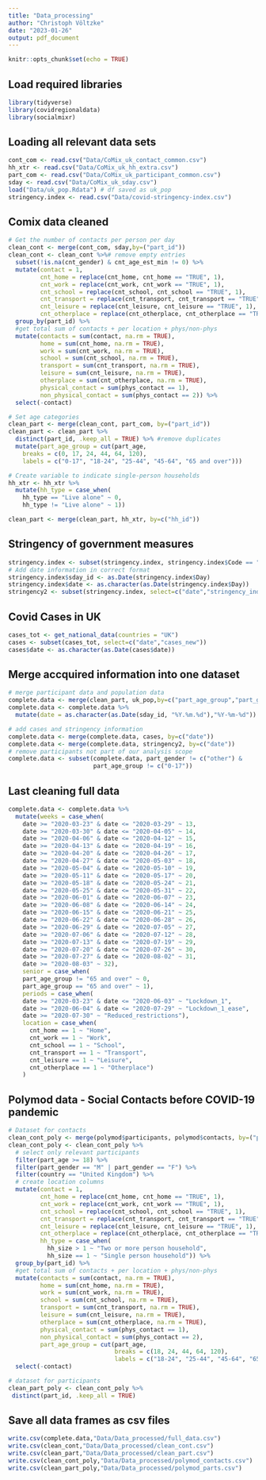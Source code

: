 ```yaml
---
title: "Data_processing"
author: "Christoph Völtzke"
date: "2023-01-26"
output: pdf_document
---
```


```r
knitr::opts_chunk$set(echo = TRUE)
```

## Load required libraries 
```r
library(tidyverse)
library(covidregionaldata)
library(socialmixr)
```


## Loading all relevant data sets
```r
cont_com <- read.csv("Data/CoMix_uk_contact_common.csv")
hh_xtr <- read.csv("Data/CoMix_uk_hh_extra.csv")
part_com <- read.csv("Data/CoMix_uk_participant_common.csv")
sday <- read.csv("Data/CoMix_uk_sday.csv")
load("Data/uk_pop.Rdata") # df saved as uk_pop
stringency.index <- read.csv("Data/covid-stringency-index.csv")
```

## Comix data cleaned
```r
# Get the number of contacts per person per day
clean_cont <- merge(cont_com, sday,by=("part_id")) 
clean_cont <- clean_cont %>%# remove empty entries
  subset(!is.na(cnt_gender) & cnt_age_est_min != 0) %>%
  mutate(contact = 1,
         cnt_home = replace(cnt_home, cnt_home == "TRUE", 1),
         cnt_work = replace(cnt_work, cnt_work == "TRUE", 1),
         cnt_school = replace(cnt_school, cnt_school == "TRUE", 1),
         cnt_transport = replace(cnt_transport, cnt_transport == "TRUE", 1),
         cnt_leisure = replace(cnt_leisure, cnt_leisure == "TRUE", 1),
         cnt_otherplace = replace(cnt_otherplace, cnt_otherplace == "TRUE", 1)) %>%
  group_by(part_id) %>%
  #get total sum of contacts + per location + phys/non-phys
  mutate(contacts = sum(contact, na.rm = TRUE),
         home = sum(cnt_home, na.rm = TRUE),
         work = sum(cnt_work, na.rm = TRUE),
         school = sum(cnt_school, na.rm = TRUE),
         transport = sum(cnt_transport, na.rm = TRUE),
         leisure = sum(cnt_leisure, na.rm = TRUE),
         otherplace = sum(cnt_otherplace, na.rm = TRUE),
         physical_contact = sum(phys_contact == 1),
         non_physical_contact = sum(phys_contact == 2)) %>%
  select(-contact)
```

```r
# Set age categories
clean_part <- merge(clean_cont, part_com, by=("part_id"))
clean_part <- clean_part %>%
  distinct(part_id, .keep_all = TRUE) %>% #remove duplicates 
  mutate(part_age_group = cut(part_age,
    breaks = c(0, 17, 24, 44, 64, 120),
    labels = c("0-17", "18-24", "25-44", "45-64", "65 and over")))

# Create variable to indicate single-person households
hh_xtr <- hh_xtr %>%
  mutate(hh_type = case_when(
    hh_type == "Live alone" ~ 0,
    hh_type != "Live alone" ~ 1))

clean_part <- merge(clean_part, hh_xtr, by=c("hh_id"))
```

## Stringency of government measures
```r
stringency.index <- subset(stringency.index, stringency.index$Code == "GBR")
# Add date information in correct format
stringency.index$sday_id <- as.Date(stringency.index$Day)
stringency.index$date <- as.character(as.Date(stringency.index$Day))
stringency2 <- subset(stringency.index, select=c("date","stringency_index"))
```

## Covid Cases in UK
```r
cases_tot <- get_national_data(countries = "UK")
cases <- subset(cases_tot, select=c("date","cases_new"))
cases$date <- as.character(as.Date(cases$date))
```
##  Merge accquired information into one dataset
```r
# merge participant data and population data
complete.data <- merge(clean_part, uk_pop,by=c("part_age_group","part_gender", "hh_type"))
complete.data <- complete.data %>%
  mutate(date = as.character(as.Date(sday_id, "%Y.%m.%d"),"%Y-%m-%d"))

# add cases and stringency information
complete.data <- merge(complete.data, cases, by=c("date"))
complete.data <- merge(complete.data, stringency2, by=c("date"))
# remove participants not part of our analysis scope
complete.data <- subset(complete.data, part_gender != c("other") & 
                        part_age_group != c("0-17"))
```


## Last cleaning full data
```r
complete.data <- complete.data %>%
  mutate(weeks = case_when(
    date >= "2020-03-23" & date <= "2020-03-29" ~ 13,
    date >= "2020-03-30" & date <= "2020-04-05" ~ 14,
    date >= "2020-04-06" & date <= "2020-04-12" ~ 15,
    date >= "2020-04-13" & date <= "2020-04-19" ~ 16,
    date >= "2020-04-20" & date <= "2020-04-26" ~ 17,
    date >= "2020-04-27" & date <= "2020-05-03" ~ 18,
    date >= "2020-05-04" & date <= "2020-05-10" ~ 19,
    date >= "2020-05-11" & date <= "2020-05-17" ~ 20,
    date >= "2020-05-18" & date <= "2020-05-24" ~ 21,
    date >= "2020-05-25" & date <= "2020-05-31" ~ 22,
    date >= "2020-06-01" & date <= "2020-06-07" ~ 23,
    date >= "2020-06-08" & date <= "2020-06-14" ~ 24,
    date >= "2020-06-15" & date <= "2020-06-21" ~ 25,
    date >= "2020-06-22" & date <= "2020-06-28" ~ 26,
    date >= "2020-06-29" & date <= "2020-07-05" ~ 27,
    date >= "2020-07-06" & date <= "2020-07-12" ~ 28,
    date >= "2020-07-13" & date <= "2020-07-19" ~ 29,
    date >= "2020-07-20" & date <= "2020-07-26" ~ 30,
    date >= "2020-07-27" & date <= "2020-08-02" ~ 31,
    date >= "2020-08-03" ~ 32),
    senior = case_when(
    part_age_group != "65 and over" ~ 0,
    part_age_group == "65 and over" ~ 1),
    periods = case_when( 
    date >= "2020-03-23" & date <= "2020-06-03" ~ "Lockdown_1",
    date >= "2020-06-04" & date <= "2020-07-29" ~ "Lockdown_1_ease",
    date >= "2020-07-30" ~ "Reduced_restrictions"),
    location = case_when(
      cnt_home == 1 ~ "Home",
      cnt_work == 1 ~ "Work",
      cnt_school == 1 ~ "School",
      cnt_transport == 1 ~ "Transport",
      cnt_leisure == 1 ~ "Leisure",
      cnt_otherplace == 1 ~ "Otherplace")
    )
```

## Polymod data - Social Contacts before COVID-19 pandemic

```r
# Dataset for contacts
clean_cont_poly <- merge(polymod$participants, polymod$contacts, by=("part_id"))
clean_cont_poly <- clean_cont_poly %>%
  # select only relevant participants
  filter(part_age >= 18) %>%
  filter(part_gender == "M" | part_gender == "F") %>%
  filter(country == "United Kingdom") %>%
  # create location columns
  mutate(contact = 1,
         cnt_home = replace(cnt_home, cnt_home == "TRUE", 1),
         cnt_work = replace(cnt_work, cnt_work == "TRUE", 1),
         cnt_school = replace(cnt_school, cnt_school == "TRUE", 1),
         cnt_transport = replace(cnt_transport, cnt_transport == "TRUE", 1),
         cnt_leisure = replace(cnt_leisure, cnt_leisure == "TRUE", 1),
         cnt_otherplace = replace(cnt_otherplace, cnt_otherplace == "TRUE", 1),
         hh_type = case_when(
           hh_size > 1 ~ "Two or more person household",
           hh_size == 1 ~ "Single person household")) %>%
  group_by(part_id) %>%
  #get total sum of contacts + per location + phys/non-phys
  mutate(contacts = sum(contact, na.rm = TRUE),
         home = sum(cnt_home, na.rm = TRUE),
         work = sum(cnt_work, na.rm = TRUE),
         school = sum(cnt_school, na.rm = TRUE),
         transport = sum(cnt_transport, na.rm = TRUE),
         leisure = sum(cnt_leisure, na.rm = TRUE),
         otherplace = sum(cnt_otherplace, na.rm = TRUE),
         physical_contact = sum(phys_contact == 1),
         non_physical_contact = sum(phys_contact == 2),
         part_age_group = cut(part_age,
                              breaks = c(18, 24, 44, 64, 120),
                              labels = c("18-24", "25-44", "45-64", "65 and over"))) %>%
  select(-contact)
```

```r
# dataset for participants
clean_part_poly <- clean_cont_poly %>%
 distinct(part_id, .keep_all = TRUE)
```

## Save all data frames as csv files

```r
write.csv(complete.data,"Data/Data_processed/full_data.csv")
write.csv(clean_cont,"Data/Data_processed/clean_cont.csv")
write.csv(clean_part,"Data/Data_processed/clean_part.csv")
write.csv(clean_cont_poly,"Data/Data_processed/polymod_contacts.csv")
write.csv(clean_part_poly,"Data/Data_processed/polymod_parts.csv")
```

